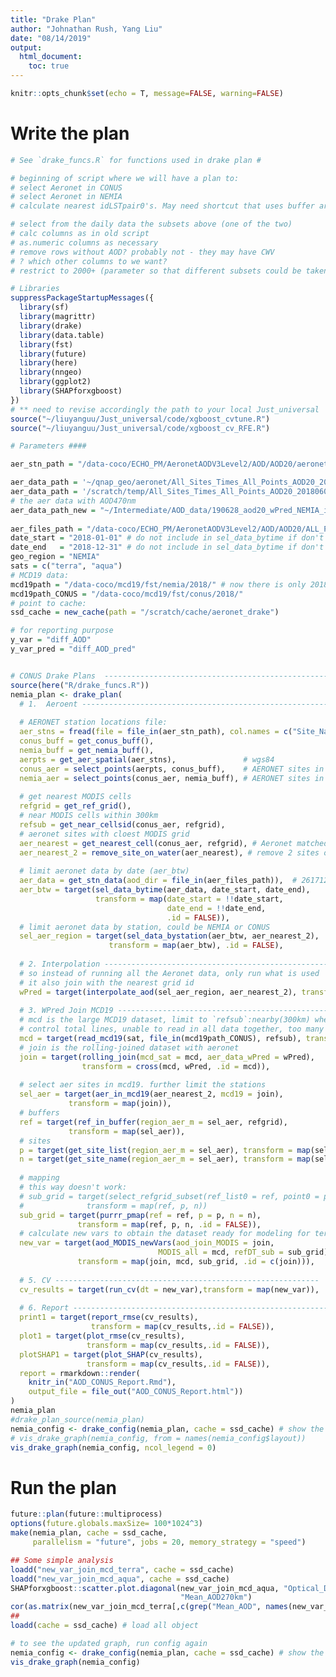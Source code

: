 ```yaml
---
title: "Drake Plan"
author: "Johnathan Rush, Yang Liu"
date: "08/14/2019"
output:
  html_document:
    toc: true
---
```

```r
knitr::opts_chunk$set(echo = T, message=FALSE, warning=FALSE)
```

# Write the plan

```r
# See `drake_funcs.R` for functions used in drake plan #

# beginning of script where we will have a plan to:
# select Aeronet in CONUS
# select Aeronet in NEMIA
# calculate nearest idLSTpair0's. May need shortcut that uses buffer around stations to reduce possibility set. 

# select from the daily data the subsets above (one of the two)
# calc columns as in old script
# as.numeric columns as necessary
# remove rows without AOD? probably not - they may have CWV
# ? which other columns to we want?
# restrict to 2000+ (parameter so that different subsets could be taken later)

# Libraries
suppressPackageStartupMessages({
  library(sf)
  library(magrittr)
  library(drake)
  library(data.table)
  library(fst)
  library(future)
  library(here)
  library(nngeo)
  library(ggplot2)
  library(SHAPforxgboost)
})
# ** need to revise accordingly the path to your local Just_universal
source("~/liuyanguu/Just_universal/code/xgboost_cvtune.R")
source("~/liuyanguu/Just_universal/code/xgboost_cv_RFE.R")

# Parameters ####

aer_stn_path = "/data-coco/ECHO_PM/AeronetAODV3Level2/AOD/AOD20/aeronet_locations_v3.txt"

aer_data_path = '~/qnap_geo/aeronet/All_Sites_Times_All_Points_AOD20_20180603.dat'
aer_data_path = '/scratch/temp/All_Sites_Times_All_Points_AOD20_20180603.dat' # don't have time to play with Ethernet all day
# the aer data with AOD470nm
aer_data_path_new = "~/Intermediate/AOD_data/190628_aod20_wPred_NEMIA_idLST.fst"
  
aer_files_path = "/data-coco/ECHO_PM/AeronetAODV3Level2/AOD/AOD20/ALL_POINTS/"
date_start = "2018-01-01" # do not include in sel_data_bytime if don't want to limit
date_end   = "2018-12-31" # do not include in sel_data_bytime if don't want to limit
geo_region = "NEMIA"
sats = c("terra", "aqua")
# MCD19 data: 
mcd19path = "/data-coco/mcd19/fst/nemia/2018/" # now there is only 2018 data 
mcd19path_CONUS = "/data-coco/mcd19/fst/conus/2018/"
# point to cache: 
ssd_cache = new_cache(path = "/scratch/cache/aeronet_drake") 

# for reporting purpose
y_var = "diff_AOD"
y_var_pred = "diff_AOD_pred"


# CONUS Drake Plans  ------------------------------------------------------------
source(here("R/drake_funcs.R"))
nemia_plan <- drake_plan(
  # 1.  Aeroent ---------------------------------------------------------------------
  
  # AERONET station locations file: 
  aer_stns = fread(file = file_in(aer_stn_path), col.names = c("Site_Name", "lon", "lat", "elevm")),
  conus_buff = get_conus_buff(),
  nemia_buff = get_nemia_buff(),
  aerpts = get_aer_spatial(aer_stns),               # wgs84
  conus_aer = select_points(aerpts, conus_buff),    # AERONET sites in CONUS as points
  nemia_aer = select_points(conus_aer, nemia_buff), # AERONET sites in NEMIA as points
  
  # get nearest MODIS cells 
  refgrid = get_ref_grid(),
  # near MODIS cells within 300km
  refsub = get_near_cellsid(conus_aer, refgrid),
  # aeronet sites with cloest MODIS grid
  aer_nearest = get_nearest_cell(conus_aer, refgrid), # Aeronet matched to grid, 174x4
  aer_nearest_2 = remove_site_on_water(aer_nearest), # remove 2 sites on water
  
  # limit aeronet data by date (aer_btw)
  aer_data = get_stn_data(aod_dir = file_in(aer_files_path)),  # 26171206x56, 11G
  aer_btw = target(sel_data_bytime(aer_data, date_start, date_end),
                   transform = map(date_start = !!date_start, 
                                   date_end = !!date_end,
                                   .id = FALSE)),
  # limit aeronet data by station, could be NEMIA or CONUS 
  sel_aer_region = target(sel_data_bystation(aer_btw, aer_nearest_2),
                      transform = map(aer_btw), .id = FALSE),
  
  # 2. Interpolation -----------------------------------------------------------
  # so instead of running all the Aeronet data, only run what is used
  # it also join with the nearest grid id 
  wPred = target(interpolate_aod(sel_aer_region, aer_nearest_2), transform = map(sel_aer_region, .id = FALSE)),
  
  # 3. WPred Join MCD19 -----------------------------------------------------------
  # mcd is the large MCD19 dataset, limit to `refsub`:nearby(300km) when readin to 
  # control total lines, unable to read in all data together, too many rows
  mcd = target(read_mcd19(sat, file_in(mcd19path_CONUS), refsub), transform = map(sat = c("terra", "aqua"))),
  # join is the rolling-joined dataset with aeronet
  join = target(rolling_join(mcd_sat = mcd, aer_data_wPred = wPred),
                transform = cross(mcd, wPred, .id = mcd)),
  
  # select aer sites in mcd19. further limit the stations
  sel_aer = target(aer_in_mcd19(aer_nearest_2, mcd19 = join),
             transform = map(join)),
  # buffers 
  ref = target(ref_in_buffer(region_aer_m = sel_aer, refgrid),
             transform = map(sel_aer)),
  # sites
  p = target(get_site_list(region_aer_m = sel_aer), transform = map(sel_aer)),
  n = target(get_site_name(region_aer_m = sel_aer), transform = map(sel_aer)),
 
  # mapping 
  # this way doesn't work:
  # sub_grid = target(select_refgrid_subset(ref_list0 = ref, point0 = p, name0 = n),
  #              transform = map(ref, p, n))
  sub_grid = target(purrr_pmap(ref = ref, p = p, n = n),
               transform = map(ref, p, n, .id = FALSE)),
  # calculate new vars to obtain the dataset ready for modeling for terra and aqua, using join, mcd, sub_grid 
  new_var = target(aod_MODIS_newVars(aod_join_MODIS = join, 
                                 MODIS_all = mcd, refDT_sub = sub_grid),
               transform = map(join, mcd, sub_grid, .id = c(join))),
  
  # 5. CV -----------------------------------------------------------
  cv_results = target(run_cv(dt = new_var),transform = map(new_var)),
  
  # 6. Report -----------------------------------------------------------
  print1 = target(report_rmse(cv_results),
                  transform = map(cv_results,.id = FALSE)),
  plot1 = target(plot_rmse(cv_results),
                 transform = map(cv_results,.id = FALSE)),
  plotSHAP1 = target(plot_SHAP(cv_results),
                 transform = map(cv_results,.id = FALSE)),
  report = rmarkdown::render(
    knitr_in("AOD_CONUS_Report.Rmd"),
    output_file = file_out("AOD_CONUS_Report.html"))
)
nemia_plan
#drake_plan_source(nemia_plan)
nemia_config <- drake_config(nemia_plan, cache = ssd_cache) # show the dependency
# vis_drake_graph(nemia_config, from = names(nemia_config$layout))
vis_drake_graph(nemia_config, ncol_legend = 0)

```

# Run the plan 

```r

future::plan(future::multiprocess)
options(future.globals.maxSize= 100*1024^3) 
make(nemia_plan, cache = ssd_cache,
     parallelism = "future", jobs = 20, memory_strategy = "speed")

## Some simple analysis 
loadd("new_var_join_mcd_terra", cache = ssd_cache)
loadd("new_var_join_mcd_aqua", cache = ssd_cache)
SHAPforxgboost::scatter.plot.diagonal(new_var_join_mcd_aqua, "Optical_Depth_047",
                                      "Mean_AOD270km")
cor(as.matrix(new_var_join_mcd_terra[,c(grep("Mean_AOD", names(new_var_join_mcd_terra), value = T), "AOD_470nm"), with = F]))
## 
loadd(cache = ssd_cache) # load all object 

# to see the updated graph, run config again
nemia_config <- drake_config(nemia_plan, cache = ssd_cache) # show the dependency
vis_drake_graph(nemia_config)

```
